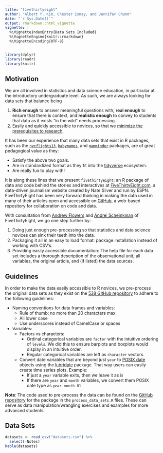 ```yaml
---
title: "fivethirtyeight"
author: "Albert Y. Kim, Chester Ismay, and Jennifer Chunn"
date: "`r Sys.Date()`"
output: rmarkdown::html_vignette
vignette: |
  %\VignetteIndexEntry{Data Sets Included}
  %\VignetteEngine{knitr::rmarkdown}
  %\VignetteEncoding{UTF-8}
---
```


```r
library(dplyr)
library(readr)
library(knitr)
```


## Motivation

We are all involved in statistics and data science education, in particular at the
introductory undergraduate level. As such, we are always looking for data sets that 
balance being

1. **Rich enough** to answer meaningful questions with, **real enough** to ensure that there is context, and **realistic enough** to convey to students that data as it exists "in the wild" needs processing. 
1. Easily and quickly accessible to novices, so that we [minimize the prerequisites to research](https://arxiv.org/abs/1507.05346). 

It has been our experience that many data sets that exist in R packages, such as the 
 [`nycflights13`](https://github.com/hadley/nycflights13), 
[`babynames`](https://github.com/hadley/babynames), and [`gapminder`](https://github.com/jennybc/gapminder)
packages, are of great pedagogical value as they:

* Satisfy the above two goals.
* Are in standardized format as they fit into the [tidyverse](https://cran.r-project.org/web/packages/tidyverse/vignettes/manifesto.html) ecosystem.
* Are really fun to play with!

It is along these lines that we present `fivethirtyeight`: an R package of data and code behind the stories and interactives at [FiveThirtyEight.com](http://fivethirtyeight.com/), a data-driven journalism website created by Nate Silver and run by ESPN. FiveThirtyEight has been very forward thinking in making the data used in many of their articles open and accessible on [GitHub](https://github.com/fivethirtyeight/data), a web-based repository for collaboration on code and data. 

With consultation from [Andrew Flowers](http://fivethirtyeight.com/contributors/andrew-flowers/) and [Andrei Scheinkman](http://fivethirtyeight.com/contributors/andrei-scheinkman/) of FiveThirtyEight, we go one step further by:

1. Doing just enough pre-processing so that statistics and data science novices can sink their teeth into the data.
2. Packaging it all in an easy to load format: package installation instead of working with CSV's.
3. Providing easily accessible documentation: The help file for each data set includes a thorough description of the observational unit, all variables, the original article, and (if listed) the data sources.







## Guidelines

In order to make the data easily accessible to R novices, we pre-process the
original data sets as they exist on the [538 GitHub 
repository](https://github.com/fivethirtyeight/data) to adhere to the following 
guidelines:

* Naming conventions for data frames and variables:
    + Rule of thumb: no more than 20 characters max
    + All lower case
    + Use underscores instead of CamelCase or spaces
* Variables:
    + Factors vs characters:
        + Ordinal categorical variables are `factor` with the intuitive ordering of `levels`. We did this to ensure barplots and boxplots would display in an intuitive order. 
        + Regular categorical variables are left as `character` vectors.
    + Convert date variables that are beyond just `year` to [POSIX date](http://www.epochconverter.com/) objects using the  [lubridate](https://cran.r-project.org/web/packages/lubridate/vignettes/lubridate.html) package. That way users can easily create time series plots. Example:
        + If just a `year` variable exits, then we leave it as is
        + If there are `year` and `month` variables, we convert them POSIX date type as `year-month-01`

**Note**: The code used to pre-process the data can be found on the [GitHub repository](https://github.com/rudeboybert/fivethirtyeight/tree/master/data-raw) for the package in the `process_data_sets.R` files. These can serve as data manipulation/wrangling exercises and examples for more advanced students.



## Data Sets

```r
datasets <- read_csv("datasets.csv") %>% 
  select(-Notes)
kable(datasets)
```


